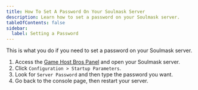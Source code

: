 ```yaml
---
title: How To Set A Password On Your Soulmask Server
description: Learn how to set a password on your Soulmask server.
tableOfContents: false
sidebar:
  label: Setting a Password
---
```


This is what you do if you need to set a password on your Soulmask server.

1. Access the [Game Host Bros Panel](https://panel.gamehostbros.com/) and open your Soulmask server.
2. Click `Configuration > Startup Parameters`.
3. Look for `Server Password` and then type the password you want.
4. Go back to the console page, then restart your server.